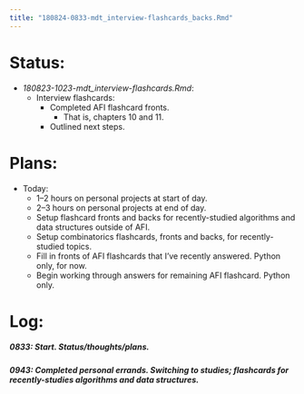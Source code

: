 ```yaml
---
title: "180824-0833-mdt_interview-flashcards_backs.Rmd"
---
```


# Status:

- _180823-1023-mdt_interview-flashcards.Rmd_:
  - Interview flashcards:
    - Completed AFI flashcard fronts.
      - That is, chapters 10 and 11.
    - Outlined next steps.


# Plans:

- Today:
  - 1--2 hours on personal projects at start of day.
  - 2--3 hours on personal projects at end of day.
  - Setup flashcard fronts and backs for recently-studied algorithms and data structures outside of AFI.
  - Setup combinatorics flashcards, fronts and backs, for recently-studied topics.
  - Fill in fronts of AFI flashcards that I've recently answered. Python only, for now.
  - Begin working through answers for remaining AFI flashcard. Python only.


# Log:

##### 0833: Start. Status/thoughts/plans.

##### 0943: Completed personal errands. Switching to studies; flashcards for recently-studies algorithms and data structures.
